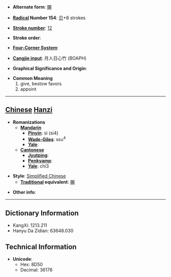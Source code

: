 * '''Alternate form''': [[賜]]

* '''[[Wiktionary:Chinese radical index| Radical]] Number 154''': [[Wiktionary:Chinese radical index 贝|贝]]+8 strokes

* '''[[Wiktionary:Chinese total strokes index|Stroke number]]''': [[Wiktionary:Chinese total strokes index 12|12]]

* '''Stroke order''': 

* '''[[Wiktionary:Chinese four corner index|Four-Corner System]]''': 

* '''[[Wiktionary:Chinese Cangjie index|Cangjie input]]''': 月人日心竹 (BOAPH)

* '''Graphical Significance and Origin''': 

* '''Common Meaning'''
*#give, bestow favors
*# appoint


----

== [[Chinese]] [[Hanzi]] ==

* '''Romanizations'''
** '''[[Mandarin]]'''
*** '''[[Pinyin]]''': sì (si4)
*** '''[[Wade-Giles]]''': ssu<sup>4</sup>
*** '''[[Yale]]''': 
** '''[[Cantonese]]'''
*** '''[[Jyutping]]''':
*** '''[[Penkyamp]]''': 
*** '''[[Yale]]''': chi3

* '''Style''': [[Simplified Chinese]] 
** '''[[Traditional Chinese|Traditional]] equivalent''': [[賜]]

* '''Other info''': 

----

== Dictionary Information ==

* KangXi: 1213.211
* Hanyu Da Zidian: 63648.030

== Technical Information ==

* '''Unicode''':
** Hex: 8D50
** Decimal: 36176